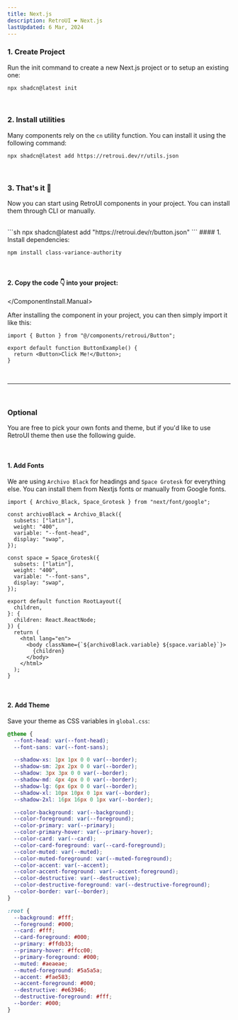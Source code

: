 ```yaml
---
title: Next.js
description: RetroUI ❤️ Next.js
lastUpdated: 6 Mar, 2024
---
```


### 1. Create Project

Run the init command to create a new Next.js project or to setup an existing one:

```sh
npx shadcn@latest init
```

<br />

### 2. Install utilities

Many components rely on the `cn` utility function. You can install it using the following command:

```sh
npx shadcn@latest add https://retroui.dev/r/utils.json
```

<br />

### 3. That's it 🚀

Now you can start using RetroUI components in your project. You can install them through CLI or manually.

<br />

<ComponentInstall>
  <ComponentInstall.Cli>
    ```sh
npx shadcn@latest add "https://retroui.dev/r/button.json"
    ```
  </ComponentInstall.Cli>
  <ComponentInstall.Manual>
#### 1. Install dependencies:

```sh
npm install class-variance-authority
```

<br />

#### 2. Copy the code 👇 into your project:

<ComponentSource name="button" />

  </ComponentInstall.Manual>
</ComponentInstall>

After installing the component in your project, you can then simply import it like this:

```tsx
import { Button } from "@/components/retroui/Button";

export default function ButtonExample() {
  return <Button>Click Me!</Button>;
}
```

<br />
<hr />
<br />

### Optional

You are free to pick your own fonts and theme, but if you'd like to use RetroUI theme then use the following guide.

<br />

#### 1. Add Fonts

We are using `Archivo Black` for headings and `Space Grotesk` for everything else. You can install them from Nextjs fonts or manually from Google fonts.

```tsx
import { Archivo_Black, Space_Grotesk } from "next/font/google";

const archivoBlack = Archivo_Black({
  subsets: ["latin"],
  weight: "400",
  variable: "--font-head",
  display: "swap",
});

const space = Space_Grotesk({
  subsets: ["latin"],
  weight: "400",
  variable: "--font-sans",
  display: "swap",
});

export default function RootLayout({
  children,
}: {
  children: React.ReactNode;
}) {
  return (
    <html lang="en">
      <body className={`${archivoBlack.variable} ${space.variable}`}>
        {children}
      </body>
    </html>
  );
}
```

<br />

#### 2. Add Theme

Save your theme as CSS variables in `global.css`:

```scss
@theme {
  --font-head: var(--font-head);
  --font-sans: var(--font-sans);

  --shadow-xs: 1px 1px 0 0 var(--border);
  --shadow-sm: 2px 2px 0 0 var(--border);
  --shadow: 3px 3px 0 0 var(--border);
  --shadow-md: 4px 4px 0 0 var(--border);
  --shadow-lg: 6px 6px 0 0 var(--border);
  --shadow-xl: 10px 10px 0 1px var(--border);
  --shadow-2xl: 16px 16px 0 1px var(--border);

  --color-background: var(--background);
  --color-foreground: var(--foreground);
  --color-primary: var(--primary);
  --color-primary-hover: var(--primary-hover);
  --color-card: var(--card);
  --color-card-foreground: var(--card-foreground);
  --color-muted: var(--muted);
  --color-muted-foreground: var(--muted-foreground);
  --color-accent: var(--accent);
  --color-accent-foreground: var(--accent-foreground);
  --color-destructive: var(--destructive);
  --color-destructive-foreground: var(--destructive-foreground);
  --color-border: var(--border);
}

:root {
  --background: #fff;
  --foreground: #000;
  --card: #fff;
  --card-foreground: #000;
  --primary: #ffdb33;
  --primary-hover: #ffcc00;
  --primary-foreground: #000;
  --muted: #aeaeae;
  --muted-foreground: #5a5a5a;
  --accent: #fae583;
  --accent-foreground: #000;
  --destructive: #e63946;
  --destructive-foreground: #fff;
  --border: #000;
}
```

<br />
